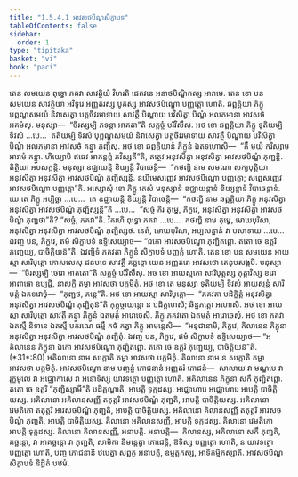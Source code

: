 ```yaml
---
title: "1.5.4.1 អាវសថបិណ្ឌសិក្ខាបទ"
tableOfContents: false
sidebar:
  order: 1
type: "tipitaka"
basket: "vi"
book: "paci"
---
```



<DynamicBreadcrumb />

<Division number="203" book="paci">

<Paragraph number="664" book="paci">
តេន សមយេន ពុទ្ធោ ភគវា សាវត្ថិយំ វិហរតិ ជេតវនេ អនាថបិណ្ឌិកស្ស អារាមេ. តេន ខោ បន សមយេន សាវត្ថិយា អវិទូរេ អញ្ញតរស្ស បូគស្ស អាវសថបិណ្ឌោ បញ្ញត្តោ ហោតិ. ឆព្ពគ្គិយា ភិក្ខូ បុព្ពណ្ហសមយំ និវាសេត្វា បត្តចីវរមាទាយ សាវត្ថឹ បិណ្ឌាយ បវិសិត្វា បិណ្ឌំ អលភមានា អាវសថំ អគមំសុ. មនុស្សា—  “ចិរស្សម្បិ ភទន្តា អាគតា”តិ សក្កច្ចំ បរិវិសឹសុ. អថ ខោ ឆព្ពគ្គិយា ភិក្ខូ ទុតិយម្បិ ទិវសំ …បេ…  តតិយម្បិ ទិវសំ បុព្ពណ្ហសមយំ និវាសេត្វា បត្តចីវរមាទាយ សាវត្ថឹ បិណ្ឌាយ បវិសិត្វា បិណ្ឌំ អលភមានា អាវសថំ គន្ត្វា ភុញ្ជឹសុ. អថ ខោ ឆព្ពគ្គិយានំ ភិក្ខូនំ ឯតទហោសិ—  “កឹ មយំ ករិស្សាម អារាមំ គន្ត្វា. ហិយ្យោបិ ឥធេវ អាគន្តព្ពំ ភវិស្សតី”តិ, តត្ថេវ អនុវសិត្វា អនុវសិត្វា អាវសថបិណ្ឌំ ភុញ្ជន្តិ. តិត្ថិយា អបសក្កន្តិ. មនុស្សា ឧជ្ឈាយន្តិ ខិយ្យន្តិ វិបាចេន្តិ—  “កថញ្ហិ នាម សមណា សក្យបុត្តិយា អនុវសិត្វា អនុវសិត្វា អាវសថបិណ្ឌំ ភុញ្ជិស្សន្តិ. នយិមេសញ្ញេវ អាវសថបិណ្ឌោ បញ្ញត្តោ; សព្ពេសញ្ញេវ អាវសថបិណ្ឌោ បញ្ញត្តោ”តិ.
</Paragraph>

<Paragraph number="665" book="paci">
អស្សោសុំ ខោ ភិក្ខូ តេសំ មនុស្សានំ ឧជ្ឈាយន្តានំ ខិយ្យន្តានំ វិបាចេន្តានំ. យេ តេ ភិក្ខូ អប្បិច្ឆា …បេ…  តេ ឧជ្ឈាយន្តិ ខិយ្យន្តិ វិបាចេន្តិ—  “កថញ្ហិ នាម ឆព្ពគ្គិយា ភិក្ខូ អនុវសិត្វា អនុវសិត្វា អាវសថបិណ្ឌំ ភុញ្ជិស្សន្តី”តិ …បេ…  “សច្ចំ កិរ តុម្ហេ, ភិក្ខវេ, អនុវសិត្វា អនុវសិត្វា អាវសថបិណ្ឌំ ភុញ្ជថា”តិ? “សច្ចំ, ភគវា”តិ. វិគរហិ ពុទ្ធោ ភគវា …បេ…  កថញ្ហិ នាម តុម្ហេ, មោឃបុរិសា, អនុវសិត្វា អនុវសិត្វា អាវសថបិណ្ឌំ ភុញ្ជិស្សថ. នេតំ, មោឃបុរិសា, អប្បសន្នានំ វា បសាទាយ …បេ…  ឯវញ្ច បន, ភិក្ខវេ, ឥមំ សិក្ខាបទំ ឧទ្ទិសេយ្យាថ—
</Paragraph>

<Paragraph number="666" book="paci">
<Emphasis>“ឯកោ អាវសថបិណ្ឌោ ភុញ្ជិតព្ពោ. តតោ ចេ ឧត្តរិ ភុញ្ជេយ្យ, បាចិត្តិយន៑”</Emphasis>តិ.
</Paragraph>

<Paragraph number="667" book="paci">
ឯវញ្ចិទំ ភគវតា ភិក្ខូនំ សិក្ខាបទំ បញ្ញត្តំ ហោតិ.
</Paragraph>

</Division>
<Division number="204" book="paci">

<Paragraph number="668" book="paci">
តេន ខោ បន សមយេន អាយស្មា សារិបុត្តោ កោសលេសុ ជនបទេ សាវត្ថឹ គច្ឆន្តោ យេន អញ្ញតរោ អាវសថោ តេនុបសង្កមិ. មនុស្សា—  “ចិរស្សម្បិ ថេរោ អាគតោ”តិ សក្កច្ចំ បរិវិសឹសុ. អថ ខោ អាយស្មតោ សារិបុត្តស្ស ភុត្តាវិស្ស ខរោ អាពាធោ ឧប្បជ្ជិ, នាសក្ខិ តម្ហា អាវសថា បក្កមិតុំ. អថ ខោ តេ មនុស្សា ទុតិយម្បិ ទិវសំ អាយស្មន្តំ សារិបុត្តំ ឯតទវោចុំ—  “ភុញ្ជថ, ភន្តេ”តិ. អថ ខោ អាយស្មា សារិបុត្តោ—  “ភគវតា បដិក្ខិត្តំ អនុវសិត្វា អនុវសិត្វា អាវសថបិណ្ឌំ ភុញ្ជិតុន៑”តិ កុក្កុច្ចាយន្តោ ន បដិគ្គហេសិ; ឆិន្នភត្តោ អហោសិ. អថ ខោ អាយស្មា សារិបុត្តោ សាវត្ថឹ គន្ត្វា ភិក្ខូនំ ឯតមត្ថំ អារោចេសិ. ភិក្ខូ ភគវតោ ឯតមត្ថំ អារោចេសុំ.
</Paragraph>

<Paragraph number="669" book="paci">
អថ ខោ ភគវា ឯតស្មឹ និទានេ ឯតស្មឹ បករណេ ធម្មឹ កថំ កត្វា ភិក្ខូ អាមន្តេសិ—  “អនុជានាមិ, ភិក្ខវេ, គិលានេន ភិក្ខុនា អនុវសិត្វា អនុវសិត្វា អាវសថបិណ្ឌំ ភុញ្ជិតុំ. ឯវញ្ច បន, ភិក្ខវេ, ឥមំ សិក្ខាបទំ ឧទ្ទិសេយ្យាថ—
</Paragraph>

</Division>
<Division number="205" book="paci">

<Paragraph number="670" book="paci">
<Emphasis>“អគិលានេន ភិក្ខុនា ឯកោ អាវសថបិណ្ឌោ ភុញ្ជិតព្ពោ. តតោ ចេ ឧត្តរិ ភុញ្ជេយ្យ, បាចិត្តិយន៑”</Emphasis>តិ. (*31*:<Emphasis>80</Emphasis>)
</Paragraph>

</Division>
<Division number="206" book="paci">

<Paragraph number="671" book="paci">
<Emphasis>អគិលានោ</Emphasis> នាម សក្កោតិ តម្ហា អាវសថា បក្កមិតុំ.
</Paragraph>

<Paragraph number="672" book="paci">
<Emphasis>គិលានោ</Emphasis> នាម ន សក្កោតិ តម្ហា អាវសថា បក្កមិតុំ.
</Paragraph>

<Paragraph number="673" book="paci">
<Emphasis>អាវសថបិណ្ឌោ</Emphasis> នាម បញ្ចន្នំ ភោជនានំ អញ្ញតរំ ភោជនំ—  សាលាយ វា មណ្ឌបេ វា រុក្ខមូលេ វា អជ្ឈោកាសេ វា អនោទិស្ស យាវទត្ថោ បញ្ញត្តោ ហោតិ. អគិលានេន ភិក្ខុនា សកឹ ភុញ្ជិតព្ពោ. តតោ ចេ ឧត្តរិ “ភុញ្ជិស្សាមី”តិ បដិគ្គណ្ហាតិ, អាបត្តិ ទុក្កដស្ស. អជ្ឈោហារេ អជ្ឈោហារេ អាបត្តិ បាចិត្តិយស្ស.
</Paragraph>

</Division>
<Division number="207" book="paci">

<Paragraph number="674" book="paci">
អគិលានោ អគិលានសញ្ញី តតុត្តរិ អាវសថបិណ្ឌំ ភុញ្ជតិ, អាបត្តិ បាចិត្តិយស្ស. អគិលានោ វេមតិកោ តតុត្តរិ អាវសថបិណ្ឌំ ភុញ្ជតិ, អាបត្តិ បាចិត្តិយស្ស. អគិលានោ គិលានសញ្ញី តតុត្តរិ អាវសថបិណ្ឌំ ភុញ្ជតិ, អាបត្តិ បាចិត្តិយស្ស.
</Paragraph>

<Paragraph number="675" book="paci">
គិលានោ អគិលានសញ្ញី, អាបត្តិ ទុក្កដស្ស. គិលានោ វេមតិកោ អាបត្តិ ទុក្កដស្ស. គិលានោ គិលានសញ្ញី, អនាបត្តិ.
</Paragraph>

</Division>
<Division number="208" book="paci">

<Paragraph number="676" book="paci">
អនាបត្តិ—  គិលានស្ស, អគិលានោ សកឹ ភុញ្ជតិ, គច្ឆន្តោ, វា អាគច្ឆន្តោ វា ភុញ្ជតិ, សាមិកា និមន្តេត្វា ភោជេន្តិ, ឱទិស្ស បញ្ញត្តោ ហោតិ, ន យាវទត្ថោ បញ្ញត្តោ ហោតិ, បញ្ច ភោជនានិ ឋបេត្វា សព្ពត្ថ អនាបត្តិ, ឧម្មត្តកស្ស, អាទិកម្មិកស្សាតិ.

</Paragraph>
</Division>

<Paragraph number="677" type="center" book="paci">
អាវសថបិណ្ឌសិក្ខាបទំ និដ្ឋិតំ បឋមំ.
</Paragraph>